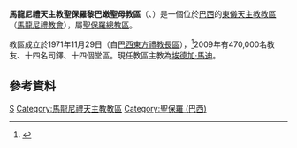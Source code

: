 {{Infobox Roman Catholic diocese
|Roman Catholic Diocese of=馬龍尼禮天主教<br>聖保羅黎巴嫩聖母教區
|Latin name of diocese=Eparchia Dominae Nostrae Libanensis Sancti Pauli Maronitarum
|image=
|caption=
|location= [[巴西|巴西]]
|territory=
|population=470,000
|rite=[[西敘利亞禮|西敘利亞禮]]
|eastern church=[[馬龍尼禮教會|馬龍尼禮教會]]
|patron=
|province=聖保羅
|established= 1971年
|cathedral= [[黎巴嫩聖母主教座堂_(聖保羅)|黎巴嫩聖母主教座堂]]
|co-cathedral=
|leadership= 主教
|website=http://www.igrejamaronita.org.br/
|pope=
|patriarch=
|metropolitan=
|major archbishop=
|ordinary= 埃德加·馬迪
|coadjutor archbishop=
|coadjutor bishop=
|auxiliary=
|emeritus=
}}

'''馬龍尼禮天主教聖保羅黎巴嫩聖母教區'''（{{lang-la|Eparchia Dominae Nostrae Libanensis Sancti Pauli Maronitarum}}、{{lang-pt|Eparquia Maronita Nossa Senhora do Líbano em São Paulo}}）是一個位於[[巴西|巴西]]的[[東儀天主教|東儀天主教]][[教區|教區]]（[[馬龍尼禮教會|馬龍尼禮教會]]），屬[[天主教聖保羅總教區|聖保羅總教區]]。

教區成立於1971年11月29日（自[[天主教巴西東方禮教長區|巴西東方禮教長區]]），<ref>{{Cite web |url=http://www.igrejamaronita.org.br/ |title=Diocese ou Eparquia?  |access-date=2013-04-24 |archive-date=2016-03-03 |archive-url=https://web.archive.org/web/20160303183813/http://www.igrejamaronita.org.br/ |dead-url=no }}</ref>2009年有470,000名教友、十四名司鐸、十四個堂區。現任教區主教為[[埃德加·馬迪|埃德加·馬迪]]。

==參考資料==
{{reflist}}
{{馬龍尼禮教會教區}}
{{巴西天主教教區}}
[[Category:巴西天主教教區|S]]
[[Category:馬龍尼禮天主教教區|Category:馬龍尼禮天主教教區]]
[[Category:聖保羅_(巴西)|Category:聖保羅 (巴西)]]